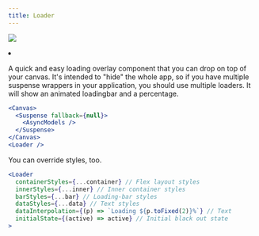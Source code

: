 ```yaml
---
title: Loader
---
```


![](https://img.shields.io/badge/-Dom only-red)

<Grid cols={4}>
  <li>
    <Codesandbox id="0buje" />
  </li>
</Grid>

A quick and easy loading overlay component that you can drop on top of your canvas. It's intended to "hide" the whole app, so if you have multiple suspense wrappers in your application, you should use multiple loaders. It will show an animated loadingbar and a percentage.

```jsx
<Canvas>
  <Suspense fallback={null}>
    <AsyncModels />
  </Suspense>
</Canvas>
<Loader />
```

You can override styles, too.

```jsx
<Loader
  containerStyles={...container} // Flex layout styles
  innerStyles={...inner} // Inner container styles
  barStyles={...bar} // Loading-bar styles
  dataStyles={...data} // Text styles
  dataInterpolation={(p) => `Loading ${p.toFixed(2)}%`} // Text
  initialState={(active) => active} // Initial black out state
>
```
